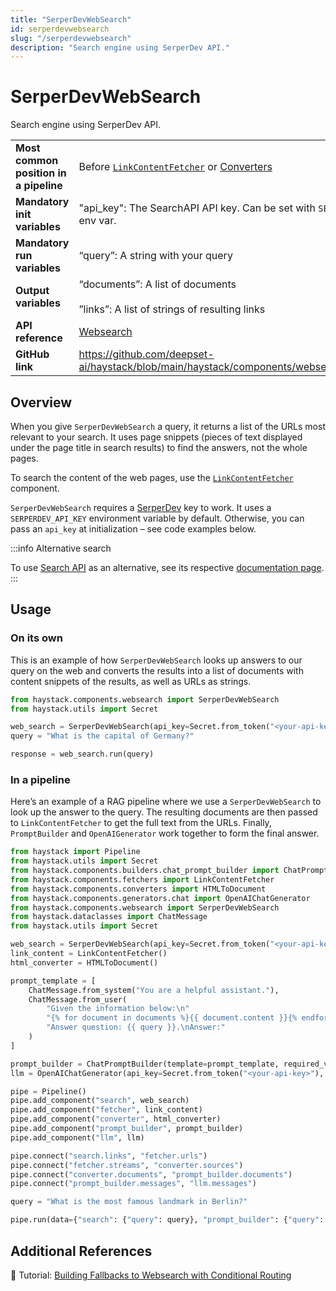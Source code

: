 ```yaml
---
title: "SerperDevWebSearch"
id: serperdevwebsearch
slug: "/serperdevwebsearch"
description: "Search engine using SerperDev API."
---
```


# SerperDevWebSearch

Search engine using SerperDev API.

|  |  |
| --- | --- |
| **Most common position in a pipeline** | Before [`LinkContentFetcher`](../../../docs/pipeline-components/fetchers/linkcontentfetcher.mdx)  or [Converters](../../../docs/pipeline-components/converters.mdx) |
| **Mandatory init variables** | "api_key": The SearchAPI API key. Can be set with `SERPERDEV_API_KEY` env var. |
| **Mandatory run variables** | “query”: A string with your query |
| **Output variables** | “documents”: A list of documents  <br /> <br />”links”: A list of strings of resulting links |
| **API reference** | [Websearch](/reference/websearch-api) |
| **GitHub link** | https://github.com/deepset-ai/haystack/blob/main/haystack/components/websearch/serper_dev.py |

## Overview

When you give `SerperDevWebSearch` a query, it returns a list of the URLs most relevant to your search. It uses page snippets (pieces of text displayed under the page title in search results) to find the answers, not the whole pages.

To search the content of the web pages, use the [`LinkContentFetcher`](../fetchers/linkcontentfetcher.mdx) component.

`SerperDevWebSearch` requires a [SerperDev](https://serper.dev/) key to work. It uses a `SERPERDEV_API_KEY` environment variable by default. Otherwise, you can pass an `api_key` at initialization – see code examples below.

:::info
Alternative search

To use [Search API](https://www.searchapi.io/) as an alternative, see its respective [documentation page](searchapiwebsearch.mdx).
:::

## Usage

### On its own

This is an example of how `SerperDevWebSearch` looks up answers to our query on the web and converts the results into a list of documents with content snippets of the results, as well as URLs as strings.

```python
from haystack.components.websearch import SerperDevWebSearch
from haystack.utils import Secret

web_search = SerperDevWebSearch(api_key=Secret.from_token("<your-api-key>"))
query = "What is the capital of Germany?"

response = web_search.run(query)
```

### In a pipeline

Here’s an example of a RAG pipeline where we use a `SerperDevWebSearch` to look up the answer to the query. The resulting documents are then passed to `LinkContentFetcher` to get the full text from the URLs. Finally, `PromptBuilder` and `OpenAIGenerator` work together to form the final answer.

```python
from haystack import Pipeline
from haystack.utils import Secret
from haystack.components.builders.chat_prompt_builder import ChatPromptBuilder
from haystack.components.fetchers import LinkContentFetcher
from haystack.components.converters import HTMLToDocument
from haystack.components.generators.chat import OpenAIChatGenerator
from haystack.components.websearch import SerperDevWebSearch
from haystack.dataclasses import ChatMessage
from haystack.utils import Secret

web_search = SerperDevWebSearch(api_key=Secret.from_token("<your-api-key>"), top_k=2)
link_content = LinkContentFetcher()
html_converter = HTMLToDocument()

prompt_template = [
    ChatMessage.from_system("You are a helpful assistant."),
    ChatMessage.from_user(
        "Given the information below:\n"
        "{% for document in documents %}{{ document.content }}{% endfor %}\n"
        "Answer question: {{ query }}.\nAnswer:"
    )
]

prompt_builder = ChatPromptBuilder(template=prompt_template, required_variables={"query", "documents"})
llm = OpenAIChatGenerator(api_key=Secret.from_token("<your-api-key>"), model="gpt-3.5-turbo")

pipe = Pipeline()
pipe.add_component("search", web_search)
pipe.add_component("fetcher", link_content)
pipe.add_component("converter", html_converter)
pipe.add_component("prompt_builder", prompt_builder)
pipe.add_component("llm", llm)

pipe.connect("search.links", "fetcher.urls")
pipe.connect("fetcher.streams", "converter.sources")
pipe.connect("converter.documents", "prompt_builder.documents")
pipe.connect("prompt_builder.messages", "llm.messages")

query = "What is the most famous landmark in Berlin?"

pipe.run(data={"search": {"query": query}, "prompt_builder": {"query": query}})
```

## Additional References

:notebook: Tutorial: [Building Fallbacks to Websearch with Conditional Routing](https://haystack.deepset.ai/tutorials/36_building_fallbacks_with_conditional_routing)